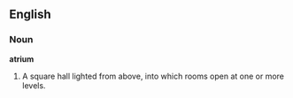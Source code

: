 ==English==

===Noun===

'''atrium'''

#A square hall lighted from above, into which rooms open at one or more levels.